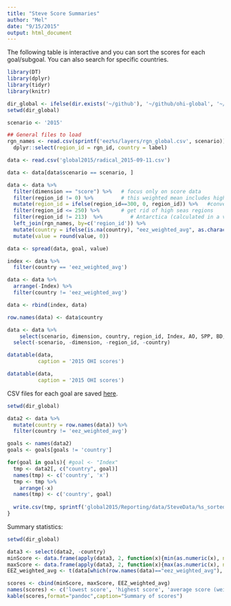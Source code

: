 ```yaml
---
title: "Steve Score Summaries"
author: "Mel"
date: "9/15/2015"
output: html_document
---
```


The following table is interactive and you can sort the scores for each goal/subgoal.  You can also search for specific countries.

```r

library(DT)
library(dplyr)
library(tidyr)
library(knitr)

dir_global <- ifelse(dir.exists('~/github'), '~/github/ohi-global', '~/ohi-global')
setwd(dir_global)

scenario <- '2015'

## General files to load
rgn_names <- read.csv(sprintf('eez%s/layers/rgn_global.csv', scenario)) %>%
  dplyr::select(region_id = rgn_id, country = label)

data <- read.csv('global2015/radical_2015-09-11.csv')

data <- data[data$scenario == scenario, ]

data <- data %>%
  filter(dimension == "score") %>%   # focus only on score data
  filter(region_id != 0) %>%         # this weighted mean includes high seas and Antarctica
  mutate(region_id = ifelse(region_id==300, 0, region_id)) %>%   #convert the 300 (i.e., only eez's averaged to zero)
  filter(region_id <= 250) %>%       # get rid of high seas regions
  filter(region_id != 213)  %>%         # Antarctica (calculated in a very different way)
  left_join(rgn_names, by=c('region_id')) %>%
  mutate(country = ifelse(is.na(country), "eez_weighted_avg", as.character(country))) %>%
  mutate(value = round(value, 0))

data <- spread(data, goal, value)

index <- data %>%
  filter(country == 'eez_weighted_avg')

data <- data %>%
  arrange(-Index) %>%
  filter(country != 'eez_weighted_avg')

data <- rbind(index, data) 

row.names(data) <- data$country

data <- data %>%
    select(scenario, dimension, country, region_id, Index, AO, SPP, BD, HAB, CP, CS, CW, ECO, LE, LIV, FIS, FP, MAR, ICO, SP, LSP, NP, TR) %>%
  select(-scenario, -dimension, -region_id, -country)

datatable(data,
          caption = '2015 OHI scores')
```


```r
datatable(data,
          caption = '2015 OHI scores')
```

CSV files for each goal are saved [here](https://github.com/OHI-Science/ohi-global/tree/draft/global2015/Reporting/data/SteveData).  

```r
setwd(dir_global)

data2 <- data %>%
  mutate(country = row.names(data)) %>%
  filter(country != 'eez_weighted_avg')

goals <- names(data2)
goals <- goals[goals != 'country']

for(goal in goals){ #goal <- "Index"
  tmp <- data2[, c("country", goal)]
  names(tmp) <- c('country', 'x')
  tmp <- tmp %>%
    arrange(-x)
  names(tmp) <- c('country', goal)
  
  write.csv(tmp, sprintf('global2015/Reporting/data/SteveData/%s_sorted.csv', goal), row.names=FALSE)
}
```

Summary statistics:
```r

setwd(dir_global)

data3 <- select(data2, -country)
minScore <- data.frame(apply(data3, 2, function(x){min(as.numeric(x), na.rm=TRUE)}))
maxScore <- data.frame(apply(data3, 2, function(x){max(as.numeric(x), na.rm=TRUE)}))
EEZ_weighted_avg <- t(data[which(row.names(data)=="eez_weighted_avg"), ])

scores <- cbind(minScore, maxScore, EEZ_weighted_avg)
names(scores) <- c('lowest score', 'highest score', 'average score (weighted by eez area)')
kable(scores,format="pandoc",caption="Summary of scores")

```